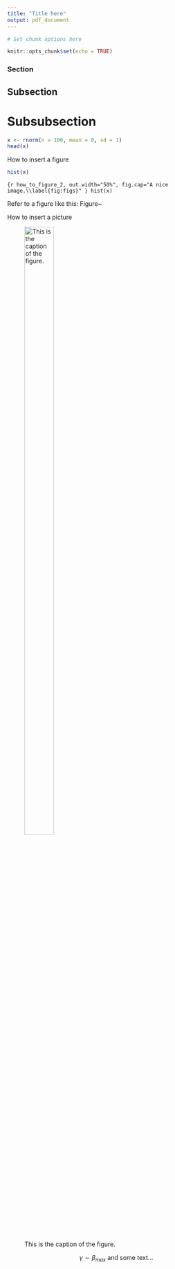 ```yaml
---
title: "Title here"
output: pdf_document
---
```


```r
# Set chunk options here 

knitr::opts_chunk$set(echo = TRUE)
```

### Section 
## Subsection 
# Subsubsection 

```r
x <- rnorm(n = 100, mean = 0, sd = 1)
head(x)
```

How to insert a figure 

```r
hist(x)
```


```{r how_to_figure_2, out.width="50%", fig.cap="A nice image.\\label{fig:figs}" }
hist(x)
```

Refer to a figure like this: Figure~\ref{fig:figs}

How to insert a picture

![This is the caption of the figure.](example.jpg){width=40% height=60%}

$$
\gamma \sim \beta_{max} \: \text{and some text} \dots
$$
